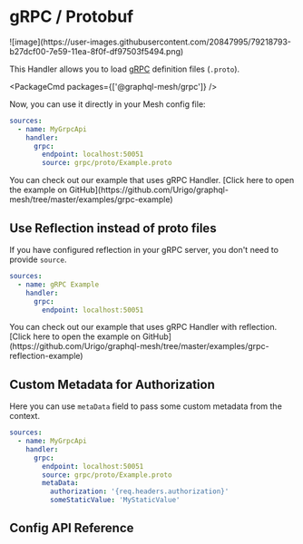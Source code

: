 
# gRPC / Protobuf

<div className="bg-[#244c5a]/90 rounded-md dark:bg-transparent inline-block">
  ![image](https://user-images.githubusercontent.com/20847995/79218793-b27dcf00-7e59-11ea-8f0f-df97503f5494.png)
</div>

This Handler allows you to load [gRPC](https://grpc.io) definition files (`.proto`).

<PackageCmd packages={['@graphql-mesh/grpc']} />

Now, you can use it directly in your Mesh config file:

```yaml filename=".meshrc.yaml" {6}
sources:
  - name: MyGrpcApi
    handler:
      grpc:
        endpoint: localhost:50051
        source: grpc/proto/Example.proto
```

<Callout>
  You can check out our example that uses gRPC Handler. [Click here to open the example on
  GitHub](https://github.com/Urigo/graphql-mesh/tree/master/examples/grpc-example)
</Callout>

## Use Reflection instead of proto files

If you have configured reflection in your gRPC server, you don't need to provide `source`.

```yaml filename=".meshrc.yaml" {6}
sources:
  - name: gRPC Example
    handler:
      grpc:
        endpoint: localhost:50051
```

<Callout>
  You can check out our example that uses gRPC Handler with reflection. [Click here to open the example on
  GitHub](https://github.com/Urigo/graphql-mesh/tree/master/examples/grpc-reflection-example)
</Callout>

## Custom Metadata for Authorization

Here you can use `metaData` field to pass some custom metadata from the context.

```yaml filename=".meshrc.yaml" {7-9}
sources:
  - name: MyGrpcApi
    handler:
      grpc:
        endpoint: localhost:50051
        source: grpc/proto/Example.proto
        metaData:
          authorization: '{req.headers.authorization}'
          someStaticValue: 'MyStaticValue'
```

## Config API Reference


<API />
